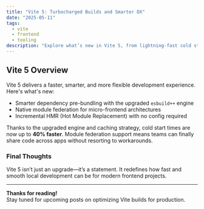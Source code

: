 ```yaml
---
title: "Vite 5: Turbocharged Builds and Smarter DX"
date: "2025-05-11"
tags:
  - vite
  - frontend
  - tooling
description: "Explore what’s new in Vite 5, from lightning-fast cold starts to plugin upgrades that streamline your workflow."
---
```


## Vite 5 Overview

Vite 5 delivers a faster, smarter, and more flexible development experience. Here's what's new:

- Smarter dependency pre-bundling with the upgraded `esbuild++` engine
- Native module federation for micro-frontend architectures
- Incremental HMR (Hot Module Replacement) with no config required

Thanks to the upgraded engine and caching strategy, cold start times are now up to **40% faster**. Module federation support means teams can finally share code across apps without resorting to workarounds.

### Final Thoughts

Vite 5 isn’t just an upgrade—it’s a statement. It redefines how fast and smooth local development can be for modern frontend projects.

---

**Thanks for reading!**  
Stay tuned for upcoming posts on optimizing Vite builds for production.
